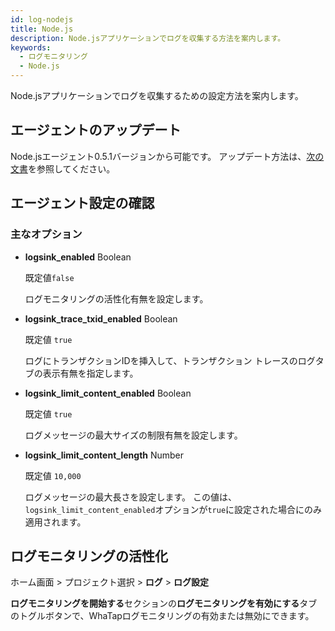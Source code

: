 ```yaml
---
id: log-nodejs
title: Node.js
description: Node.jsアプリケーションでログを収集する方法を案内します。
keywords:
  - ログモニタリング
  - Node.js
---
```


Node.jsアプリケーションでログを収集するための設定方法を案内します。

## エージェントのアップデート

Node.jsエージェント0.5.1バージョンから可能です。 アップデート方法は、[次の文書](../nodejs/agent-manage)を参照してください。

## エージェント設定の確認


<Logagentcheck />

### 主なオプション

- **logsink_enabled** <span class='type'>Boolean</span> 

  既定値`false`

  ログモニタリングの活性化有無を設定します。 

- **logsink_trace_txid_enabled** <span class='type'>Boolean</span> 

  既定値 `true` 

  ログにトランザクションIDを挿入して、トランザクション トレースのログタブの表示有無を指定します。

- **logsink_limit_content_enabled** <span class='type'>Boolean</span> 

  既定値 `true` 

  ログメッセージの最大サイズの制限有無を設定します。

- **logsink_limit_content_length** <span class='type'>Number</span> 

  既定値 `10,000` 

  ログメッセージの最大長さを設定します。 この値は、`logsink_limit_content_enabled`オプションが`true`に設定された場合にのみ適用されます。

## ログモニタリングの活性化

ホーム画面 > プロジェクト選択 > **ログ** > **ログ設定**

**ログモニタリングを開始する**セクションの**ログモニタリングを有効にする**タブのトグルボタンで、WhaTapログモニタリングの有効または無効にできます。 


<Logjavastart />


<Logactivenote />
